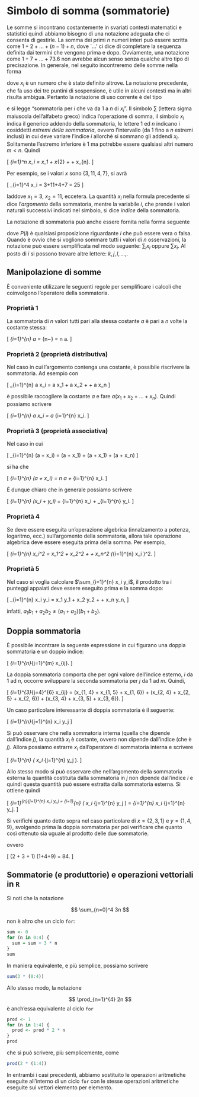 # Simbolo di somma (sommatorie) {#sommatorie}

Le somme si incontrano costantemente in svariati contesti matematici e statistici quindi abbiamo bisogno di una notazione adeguata che ci consenta di gestirle. La somma dei primi $n$ numeri interi può essere scritta come $1+2+\dots+(n-1)+n$, dove `$\dots$' ci dice di completare la sequenza definita dai termini che vengono prima e dopo. Ovviamente, una notazione come $1+7+\dots+73.6$ non avrebbe alcun senso senza qualche altro tipo di precisazione. In generale, nel seguito incontreremo delle somme nella forma

\begin{equation}
x_1+x_2+\dots+x_n,\notag
\end{equation}

dove $x_i$ è un numero che è stato definito altrove. La notazione precedente, che fa uso dei tre puntini di sospensione, è utile in alcuni contesti ma in altri risulta ambigua. Pertanto la notazione di uso corrente è del tipo

\begin{equation}
  \sum_{i=1}^n x_i\notag
\end{equation}

e si legge "sommatoria per $i$ che va da $1$ a $n$ di $x_i$". Il simbolo $\sum$ (lettera sigma maiuscola dell'alfabeto greco) indica l'operazione di somma,  il simbolo $x_i$ indica il generico addendo della sommatoria, le lettere $1$ ed $n$ indicano i cosiddetti *estremi della sommatoria*, ovvero l'intervallo (da $1$ fino a $n$ estremi inclusi) in cui deve variare  l'indice $i$ allorché si sommano gli addendi $x_i$.
Solitamente l'estremo inferiore è $1$ ma potrebbe essere qualsiasi altri numero $m < n$. Quindi 

\[
  \sum_{i=1}^n x_i = x_1 + x_{2} + \dots + x_{n}.
\]

Per esempio, se i valori $x$ sono $\{3, 11, 4, 7\}$, si avrà

\[
  \sum_{i=1}^4 x_i = 3+11+4+7 = 25 
\]

laddove $x_1 = 3$, $x_2 = 11$, eccetera. La quantità $x_i$ nella formula precedente si dice l'*argomento* della sommatoria, mentre la variabile $i$, che prende i valori naturali successivi indicati nel simbolo, si dice *indice* della sommatoria.  

La notazione di sommatoria può anche essere fornita nella forma seguente

\begin{equation}
  \sum_{P(i)} x_i\notag
\end{equation}

dove $P(i)$ è qualsiasi proposizione riguardante $i$ che può essere vera o falsa. Quando è ovvio che si vogliono sommare tutti i valori di $n$ osservazioni, la notazione può essere semplificata nel modo seguente: $\sum_{i} x_i$ oppure $\sum x_i$. Al posto di $i$ si possono trovare altre lettere: $k, j, l, \dots$\,.

## Manipolazione di somme

È conveniente utilizzare le seguenti regole per semplificare i calcoli che coinvolgono l'operatore della sommatoria.

### Proprietà 1

La sommatoria di $n$ valori tutti pari alla stessa costante $a$ è pari a $n$ volte la costante stessa:

  \[
  \sum_{i=1}^{n} a =  \underbrace{a + a + \dots + a}_{n~\text{volte}} = n a.
  \]

### Proprietà 2 (proprietà distributiva)

Nel caso in cui l'argomento contenga una costante, è possibile riscrivere la sommatoria. Ad esempio con 

  \[
  \sum_{i=1}^{n} a x_i =  a x_1 + a x_2 + \dots + a x_n
  \]
  
è possibile raccogliere la costante $a$ e fare $a(x_1 +x_2 + \dots + x_n)$. Quindi possiamo scrivere 

  \[
  \sum_{i=1}^{n} a x_i =  a  \sum_{i=1}^{n} x_i.
  \]

### Proprietà 3 (proprietà associativa)

Nel caso in cui 

  \[
  \sum_{i=1}^{n} (a + x_i) =  (a + x_1) +  (a + x_1) + \dots  (a + x_n)
  \]
  
si ha che 

 \[
  \sum_{i=1}^{n} (a + x_i) =  n a + \sum_{i=1}^{n} x_i.
  \]
  
È dunque chiaro che in generale possiamo scrivere

 \[
  \sum_{i=1}^{n} (x_i + y_i) =  \sum_{i=1}^{n} x_i + \sum_{i=1}^{n} y_i.
  \]
  
### Proprietà 4

Se deve essere eseguita un'operazione algebrica (innalzamento a potenza, logaritmo, ecc.) sull'argomento della sommatoria, allora tale operazione algebrica deve essere eseguita prima della somma. Per esempio, 

\[
\sum_{i=1}^{n} x_i^2 = x_1^2 + x_2^2 + \dots + x_n^2 \neq \left(\sum_{i=1}^{n} x_i \right)^2.
\]

### Proprietà 5

Nel caso si voglia calcolare $\sum_{i=1}^{n} x_i y_i$, il prodotto tra i punteggi appaiati deve essere eseguito prima e la somma dopo:

\[
\sum_{i=1}^{n} x_i y_i = x_1 y_1 + x_2 y_2 + \dots + x_n y_n,
\]

infatti, $a_1 b_1 + a_2 b_2 \neq (a_1 + a_2)(b_1 + b_2)$.

## Doppia sommatoria

È possibile incontrare la seguente espressione in cui figurano  una doppia sommatoria e un doppio indice:

\[
\sum_{i=1}^{n}\sum_{j=1}^{m} x_{ij}.
\]

La doppia sommatoria comporta che per ogni valore dell'indice esterno, $i$ da $1$ ad $n$,  occorre sviluppare la seconda sommatoria per $j$ da $1$ ad $m$. Quindi, 

\[
\sum_{i=1}^{3}\sum_{j=4}^{6} x_{ij} = (x_{1, 4} + x_{1, 5} + x_{1, 6}) + (x_{2, 4} + x_{2, 5} + x_{2, 6}) + (x_{3, 4} + x_{3, 5} + x_{3, 6}).
\]

Un caso particolare interessante di doppia sommatoria è il seguente:

\[
\sum_{i=1}^{n}\sum_{j=1}^{n} x_i y_j
\]

Si può osservare che nella sommatoria interna (quella che dipende dall'indice $j$), la quantità $x_i$ è costante, ovvero non dipende dall'indice (che è $j$). Allora possiamo estrarre $x_i$  dall'operatore di sommatoria interna e scrivere

\[
\sum_{i=1}^{n} \left( x_i \sum_{j=1}^{n} y_j \right).
\]

Allo stesso modo si può osservare che nell'argomento della sommatoria esterna la quantità costituita dalla sommatoria in $j$ non dipende dall'indice $i$ e quindi questa quantità può essere estratta dalla sommatoria esterna. Si ottiene quindi

\[
\sum_{i=1}^{n}\sum_{j=1}^{n} x_i y_j = \sum_{i=1}^{n} \left( x_i \sum_{j=1}^{n} y_j \right) = \sum_{i=1}^{n}\ x_i \sum_{j=1}^{n} y_j.
\]

::: {.exercise}
Si verifichi quanto detto sopra nel caso particolare di $x = \{2, 3, 1\}$ e $y = \{1, 4, 9\}$, svolgendo prima la doppia sommatoria per poi verificare che quanto così ottenuto sia uguale al prodotto delle due sommatorie.

\begin{align}
\sum_{i=1}^3 \sum_{j=1}^3 x_i y_j &= x_1y_1 + x_1y_2 + x_1y_3 + 
x_2y_1 + x_2y_2 + x_2y_3 + 
x_3y_1 + x_3y_2 + x_3y_3 \notag\\
&= 2 \times (1+4+9) + 3 \times (1+4+9) + 2 \times (1+4+9) = 84,\notag
\end{align}

ovvero

\[
(2 + 3 + 1) \times (1+4+9) = 84.
\]
::: 

## Sommatorie (e produttorie) e operazioni vettoriali in `R`

Si noti che la notazione

$$
\sum_{n=0}^4 3n
$$

non è altro che un ciclo `for`:

```r
sum <- 0
for (n in 0:4) {
  sum = sum + 3 * n
}
sum
```

In maniera equivalente, e più semplice, possiamo scrivere

```r
sum(3 * (0:4))
```

Allo stesso modo, la notazione 

$$
\prod_{n=1}^{4} 2n
$$
è anch'essa equivalente al ciclo `for`

```r
prod <- 1
for (n in 1:4) {
  prod <- prod * 2 * n
}
prod
```

che si può scrivere, più semplicemente, come

```r
prod(2 * (1:4))
```

In entrambi i casi precedenti, abbiamo sostituito le operazioni aritmetiche eseguite all'interno di un ciclo `for` con le stesse operazioni aritmetiche eseguite sui vettori elemento per elemento.


